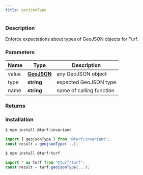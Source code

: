 ```yaml
---
title: geojsonType
---
```



### Description

Enforce expectations about types of GeoJSON objects for Turf.

### Parameters

| Name  | Type                                                         | Description              |
| ----- | ------------------------------------------------------------ | ------------------------ |
| value | **[GeoJSON](https://tools.ietf.org/html/rfc7946#section-3)** | any GeoJSON object       |
| type  | **string**                                                   | expected GeoJSON type    |
| name  | **string**                                                   | name of calling function |

### Returns

### Installation

```javascript
$ npm install @turf/invariant

import { geojsonType } from "@turf/invariant";
const result = geojsonType(...);
```

```javascript
$ npm install @turf/turf

import * as turf from "@turf/turf";
const result = turf.geojsonType(...);
```

